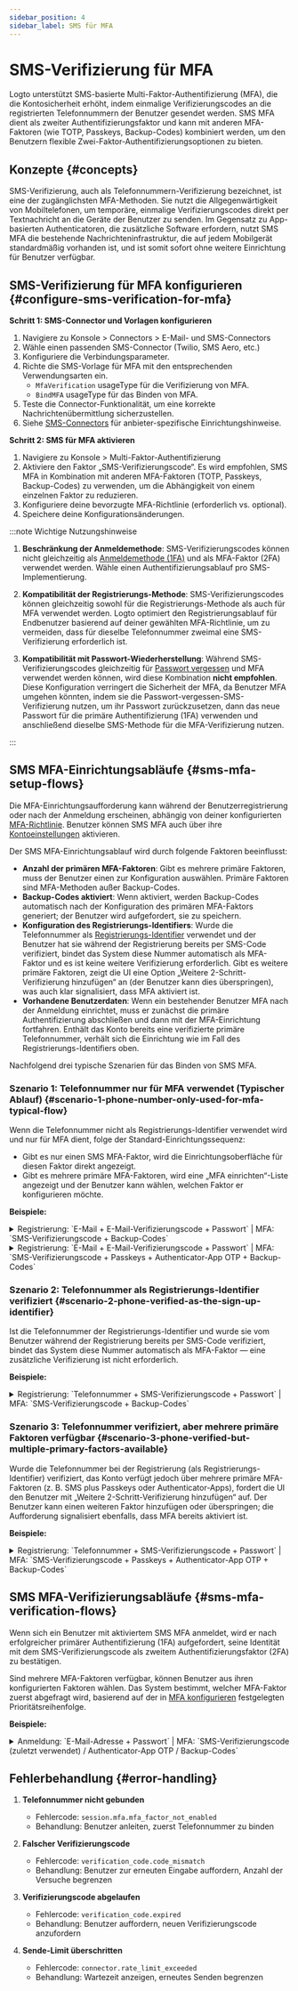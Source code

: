 ```yaml
---
sidebar_position: 4
sidebar_label: SMS für MFA
---
```


# SMS-Verifizierung für MFA

Logto unterstützt SMS-basierte Multi-Faktor-Authentifizierung (MFA), die die Kontosicherheit erhöht, indem einmalige Verifizierungscodes an die registrierten Telefonnummern der Benutzer gesendet werden. SMS MFA dient als zweiter Authentifizierungsfaktor und kann mit anderen MFA-Faktoren (wie TOTP, Passkeys, Backup-Codes) kombiniert werden, um den Benutzern flexible Zwei-Faktor-Authentifizierungsoptionen zu bieten.

## Konzepte \{#concepts}

SMS-Verifizierung, auch als Telefonnummern-Verifizierung bezeichnet, ist eine der zugänglichsten MFA-Methoden. Sie nutzt die Allgegenwärtigkeit von Mobiltelefonen, um temporäre, einmalige Verifizierungscodes direkt per Textnachricht an die Geräte der Benutzer zu senden. Im Gegensatz zu App-basierten Authenticatoren, die zusätzliche Software erfordern, nutzt SMS MFA die bestehende Nachrichteninfrastruktur, die auf jedem Mobilgerät standardmäßig vorhanden ist, und ist somit sofort ohne weitere Einrichtung für Benutzer verfügbar.

## SMS-Verifizierung für MFA konfigurieren \{#configure-sms-verification-for-mfa}

**Schritt 1: SMS-Connector und Vorlagen konfigurieren**

1. Navigiere zu <CloudLink to="/connectors/passwordless">Konsole > Connectors > E-Mail- und SMS-Connectors</CloudLink>
2. Wähle einen passenden SMS-Connector (Twilio, SMS Aero, etc.)
3. Konfiguriere die Verbindungsparameter.
4. Richte die SMS-Vorlage für MFA mit den entsprechenden Verwendungsarten ein.
   - `MfaVerification` usageType für die Verifizierung von MFA.
   - `BindMFA` usageType für das Binden von MFA.
5. Teste die Connector-Funktionalität, um eine korrekte Nachrichtenübermittlung sicherzustellen.
6. Siehe [SMS-Connectors](/connectors/sms-connectors) für anbieter-spezifische Einrichtungshinweise.

**Schritt 2: SMS für MFA aktivieren**

1. Navigiere zu <CloudLink to="/mfa">Konsole > Multi-Faktor-Authentifizierung</CloudLink>
2. Aktiviere den Faktor „SMS-Verifizierungscode“. Es wird empfohlen, SMS MFA in Kombination mit anderen MFA-Faktoren (TOTP, Passkeys, Backup-Codes) zu verwenden, um die Abhängigkeit von einem einzelnen Faktor zu reduzieren.
3. Konfiguriere deine bevorzugte MFA-Richtlinie (erforderlich vs. optional).
4. Speichere deine Konfigurationsänderungen.

:::note Wichtige Nutzungshinweise

1. **Beschränkung der Anmeldemethode**: SMS-Verifizierungscodes können nicht gleichzeitig als [Anmeldemethode (1FA)](/end-user-flows/sign-up-and-sign-in/sign-in) und als MFA-Faktor (2FA) verwendet werden. Wähle einen Authentifizierungsablauf pro SMS-Implementierung.

2. **Kompatibilität der Registrierungs-Methode**: SMS-Verifizierungscodes können gleichzeitig sowohl für die Registrierungs-Methode als auch für MFA verwendet werden. Logto optimiert den Registrierungsablauf für Endbenutzer basierend auf deiner gewählten MFA-Richtlinie, um zu vermeiden, dass für dieselbe Telefonnummer zweimal eine SMS-Verifizierung erforderlich ist.

3. **Kompatibilität mit Passwort-Wiederherstellung**: Während SMS-Verifizierungscodes gleichzeitig für [Passwort vergessen](/end-user-flows/sign-up-and-sign-in/reset-password) und MFA verwendet werden können, wird diese Kombination **nicht empfohlen**. Diese Konfiguration verringert die Sicherheit der MFA, da Benutzer MFA umgehen könnten, indem sie die Passwort-vergessen-SMS-Verifizierung nutzen, um ihr Passwort zurückzusetzen, dann das neue Passwort für die primäre Authentifizierung (1FA) verwenden und anschließend dieselbe SMS-Methode für die MFA-Verifizierung nutzen.

:::

## SMS MFA-Einrichtungsabläufe \{#sms-mfa-setup-flows}

Die MFA-Einrichtungsaufforderung kann während der Benutzerregistrierung oder nach der Anmeldung erscheinen, abhängig von deiner konfigurierten [MFA-Richtlinie](/end-user-flows/mfa/configure-mfa#global-mfa-configuration). Benutzer können SMS MFA auch über ihre [Kontoeinstellungen](/end-user-flows/account-settings/by-account-api#manage-phone) aktivieren.

Der SMS MFA-Einrichtungsablauf wird durch folgende Faktoren beeinflusst:

- **Anzahl der primären MFA-Faktoren**: Gibt es mehrere primäre Faktoren, muss der Benutzer einen zur Konfiguration auswählen. Primäre Faktoren sind MFA-Methoden außer Backup-Codes.
- **Backup-Codes aktiviert**: Wenn aktiviert, werden Backup-Codes automatisch nach der Konfiguration des primären MFA-Faktors generiert; der Benutzer wird aufgefordert, sie zu speichern.
- **Konfiguration des Registrierungs-Identifiers**: Wurde die Telefonnummer als [Registrierungs-Identifier](/end-user-flows/sign-up-and-sign-in/sign-up#set-up-the-sign-up-identifier) verwendet und der Benutzer hat sie während der Registrierung bereits per SMS-Code verifiziert, bindet das System diese Nummer automatisch als MFA-Faktor und es ist keine weitere Verifizierung erforderlich. Gibt es weitere primäre Faktoren, zeigt die UI eine Option „Weitere 2-Schritt-Verifizierung hinzufügen“ an (der Benutzer kann dies überspringen), was auch klar signalisiert, dass MFA aktiviert ist.
- **Vorhandene Benutzerdaten**: Wenn ein bestehender Benutzer MFA nach der Anmeldung einrichtet, muss er zunächst die primäre Authentifizierung abschließen und dann mit der MFA-Einrichtung fortfahren. Enthält das Konto bereits eine verifizierte primäre Telefonnummer, verhält sich die Einrichtung wie im Fall des Registrierungs-Identifiers oben.

Nachfolgend drei typische Szenarien für das Binden von SMS MFA.

### Szenario 1: Telefonnummer nur für MFA verwendet (Typischer Ablauf) \{#scenario-1-phone-number-only-used-for-mfa-typical-flow}

Wenn die Telefonnummer nicht als Registrierungs-Identifier verwendet wird und nur für MFA dient, folge der Standard-Einrichtungssequenz:

- Gibt es nur einen SMS MFA-Faktor, wird die Einrichtungsoberfläche für diesen Faktor direkt angezeigt.
- Gibt es mehrere primäre MFA-Faktoren, wird eine „MFA einrichten“-Liste angezeigt und der Benutzer kann wählen, welchen Faktor er konfigurieren möchte.

**Beispiele:**

<details>
  <summary>
    Registrierung: `E-Mail + E-Mail-Verifizierungscode + Passwort` | MFA: `SMS-Verifizierungscode +
    Backup-Codes`
  </summary>
  <img src="/img/assets/sms-mfa-setup-scenario-1-1.png" alt="SMS MFA-Einrichtungsablauf 1-1" />
</details>

<details>
  <summary>
    Registrierung: `E-Mail + E-Mail-Verifizierungscode + Passwort` | MFA: `SMS-Verifizierungscode +
    Passkeys + Authenticator-App OTP + Backup-Codes`
  </summary>
  <img src="/img/assets/sms-mfa-setup-scenario-1-2.png" alt="SMS MFA-Einrichtungsablauf 1-2" />
</details>

### Szenario 2: Telefonnummer als Registrierungs-Identifier verifiziert \{#scenario-2-phone-verified-as-the-sign-up-identifier}

Ist die Telefonnummer der Registrierungs-Identifier und wurde sie vom Benutzer während der Registrierung bereits per SMS-Code verifiziert, bindet das System diese Nummer automatisch als MFA-Faktor — eine zusätzliche Verifizierung ist nicht erforderlich.

**Beispiele:**

<details>
  <summary>
    Registrierung: `Telefonnummer + SMS-Verifizierungscode + Passwort` | MFA:
    `SMS-Verifizierungscode + Backup-Codes`
  </summary>
  <img src="/img/assets/sms-mfa-setup-scenario-2.png" alt="SMS MFA-Einrichtungsablauf 2" />
</details>

### Szenario 3: Telefonnummer verifiziert, aber mehrere primäre Faktoren verfügbar \{#scenario-3-phone-verified-but-multiple-primary-factors-available}

Wurde die Telefonnummer bei der Registrierung (als Registrierungs-Identifier) verifiziert, das Konto verfügt jedoch über mehrere primäre MFA-Faktoren (z. B. SMS plus Passkeys oder Authenticator-Apps), fordert die UI den Benutzer mit „Weitere 2-Schritt-Verifizierung hinzufügen“ auf. Der Benutzer kann einen weiteren Faktor hinzufügen oder überspringen; die Aufforderung signalisiert ebenfalls, dass MFA bereits aktiviert ist.

**Beispiele:**

<details>
  <summary>
    Registrierung: `Telefonnummer + SMS-Verifizierungscode + Passwort` | MFA:
    `SMS-Verifizierungscode + Passkeys + Authenticator-App OTP + Backup-Codes`
  </summary>
  <img src="/img/assets/sms-mfa-setup-scenario-3.png" alt="SMS MFA-Einrichtungsablauf 3" />
</details>

## SMS MFA-Verifizierungsabläufe \{#sms-mfa-verification-flows}

Wenn sich ein Benutzer mit aktiviertem SMS MFA anmeldet, wird er nach erfolgreicher primärer Authentifizierung (1FA) aufgefordert, seine Identität mit dem SMS-Verifizierungscode als zweitem Authentifizierungsfaktor (2FA) zu bestätigen.

Sind mehrere MFA-Faktoren verfügbar, können Benutzer aus ihren konfigurierten Faktoren wählen. Das System bestimmt, welcher MFA-Faktor zuerst abgefragt wird, basierend auf der in [MFA konfigurieren](/end-user-flows/mfa/configure-mfa#mfa-verification-flow) festgelegten Prioritätsreihenfolge.

**Beispiele:**

<details>
  <summary>
    Anmeldung: `E-Mail-Adresse + Passwort` | MFA: `SMS-Verifizierungscode (zuletzt verwendet) /
    Authenticator-App OTP / Backup-Codes`
  </summary>
  <img src="/img/assets/sms-mfa-verification-flow.png" alt="SMS MFA-Verifizierungsablauf" />
</details>

## Fehlerbehandlung \{#error-handling}

1. **Telefonnummer nicht gebunden**

   - Fehlercode: `session.mfa.mfa_factor_not_enabled`
   - Behandlung: Benutzer anleiten, zuerst Telefonnummer zu binden

2. **Falscher Verifizierungscode**

   - Fehlercode: `verification_code.code_mismatch`
   - Behandlung: Benutzer zur erneuten Eingabe auffordern, Anzahl der Versuche begrenzen

3. **Verifizierungscode abgelaufen**

   - Fehlercode: `verification_code.expired`
   - Behandlung: Benutzer auffordern, neuen Verifizierungscode anzufordern

4. **Sende-Limit überschritten**
   - Fehlercode: `connector.rate_limit_exceeded`
   - Behandlung: Wartezeit anzeigen, erneutes Senden begrenzen
